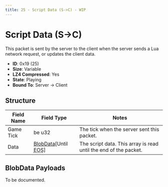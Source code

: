 ```yaml
---
title: 25 - Script Data (S->C) - WIP
---
```



# Script Data (S->C)

This packet is sent by the server to the client when the server sends a Lua network request, or updates the client data.

- **ID**: 0x19 (25)
- **Size**: Variable
- **LZ4 Compressed**: Yes
- **State**: Playing
- **Bound To**: Server -> Client

## Structure

<BlobDataPacketsNotice />

| Field Name | Field Type | Notes |
|------------|------------|-------|
| Game Tick  | be u32     | The tick when the server sent this packet. |
| Data       | [BlobData](/docs/structures/networking/blobdata)[Until <abbr title="End of Stream">EOS</abbr>] | The script data. This array is read until the end of the packet. |

## BlobData Payloads

To be documented.
